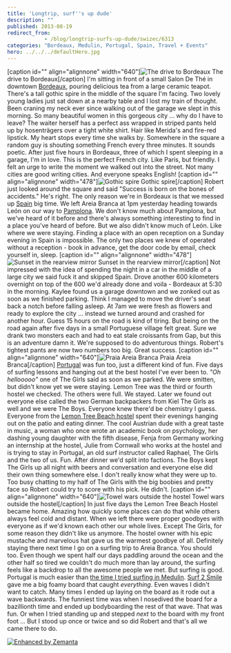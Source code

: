```yaml
---
title: 'Longtrip, surf''s up dude'
description: ""
published: 2013-08-19
redirect_from: 
            - /blog/longtrip-surfs-up-dude/swizec/6313
categories: "Bordeaux, Medulin, Portugal, Spain, Travel + Events"
hero: ../../../defaultHero.jpg
---
```


\[caption id="" align="alignnone" width="640"]![The drive to Bordeaux](https://www.filepicker.io/api/file/Np6k0spvRJiqvOIHYZfJ "The drive to Bordeaux") The drive to Bordeaux\[/caption] I'm sitting in front of a small Salon De Thé in downtown [Bordeaux](http://wikitravel.org/en/Bordeaux), pouring delicious tea from a large ceramic teapot. There's a tall gothic spire in the middle of the square I'm facing. Two lovely young ladies just sat down at a nearby table and I lost my train of thought. Been craning my neck ever since walking out of the garage we slept in this morning. So many beautiful women in this gorgeous city ... why do I have to leave? The waiter herself has a perfect ass wrapped in striped pants held up by hosenträgers over a tight white shirt. Hair like Merida's and fire-red lipstick. My heart stops every time she walks by. Somewhere in the square a random guy is shouting something French every three minutes. It sounds poetic. After just five hours in Bordeaux, three of which I spent sleeping in a garage, I'm in love. This is the perfect French city. Like Paris, but friendly. I felt an urge to write the moment we walked out into the street. Not many cities are good writing cities. And everyone speaks English! \[caption id="" align="alignnone" width="478"]![Gothic spire](https://www.filepicker.io/api/file/FAcF9DSbSOWBS9FQYFys "Gothic spire") Gothic spire\[/caption] Robert just looked around the square and said "Success is born on the bones of accidents." He's right. The only reason we're in Bordeaux is that we messed up [Spain](<http://maps.google.com/maps?ll=40.4333333333,-3.7&spn=10.0,10.0&q=40.4333333333,-3.7 (Spain)&t=h> "Spain") big time. We left Areia Branca at 1pm yesterday heading towards León on our way to [Pamplona](<http://maps.google.com/maps?ll=42.8183333333,-1.64416666667&spn=0.1,0.1&q=42.8183333333,-1.64416666667 (Pamplona)&t=h> "Pamplona"). We don't know much about Pamplona, but we've heard of it before and there's always something interesting to find in a place you've heard of before. But we also didn't know much of León. Like where we were staying. Finding a place with an open reception on a Sunday evening in Spain is impossible. The only two places we knew of operated without a reception - book in advance, get the door code by email, check yourself in, sleep. \[caption id="" align="alignnone" width="478"]![Sunset in the rearview mirror](https://www.filepicker.io/api/file/6D4BKizpT0CYCfALbBpx "Sunset in the rearview mirror") Sunset in the rearview mirror\[/caption] Not impressed with the idea of spending the night in a car in the middle of a large city we said fuck it and skipped Spain. Drove another 600 kilometers overnight on top of the 600 we'd already done and voila - Bordeaux at 5:30 in the morning. Kaylee found us a garage downtown and we zonked out as soon as we finished parking. Think I managed to move the driver's seat back a notch before falling asleep. At 7am we were fresh as flowers and ready to explore the city ... instead we turned around and crashed for another hour. Guess 15 hours on the road is kind of tiring. But being on the road again after five days in a small Portuguese village felt great. Sure we drank two monsters each and had to eat stale croissants from Gap, but this is an adventure damn it. We're supposed to do adventurous things. Robert's tightest pants are now two numbers too big. Great success. \[caption id="" align="alignnone" width="640"]![Praia Areia Branca](https://www.filepicker.io/api/file/2TDAaJHoQOC1z4Dz0vil "Praia Areia Branca") Praia Areia Branca\[/caption] [Portugal](<http://maps.google.com/maps?ll=38.7666666667,-9.15&spn=10.0,10.0&q=38.7666666667,-9.15 (Portugal)&t=h> "Portugal") was fun too, just a different kind of fun. Five days of surfing lessons and hanging out at the best hostel I've ever been to. _"Oh hellooooo"_ one of The Girls said as soon as we parked. We were smitten, but didn't know yet we were staying. Lemon Tree was the third or fourth hostel we checked. The others were full. We stayed. Later we found out everyone else called the two German backpackers from Kiel The Girls as well and we were The Boys. Everyone knew there'd be chemistry I guess. Everyone from the [Lemon Tree Beach hostel](https://www.facebook.com/LemonTreeBeachHostelAreiaBranca?fref=ts) spent their evenings hanging out on the patio and eating dinner. The cool Austrian dude with a great taste in music, a woman who once wrote an academic book on psychology, her dashing young daughter with the fifth disease, Fenja from Germany working an internship at the hostel, Julie from Cornwall who works at the hostel and is trying to stay in Portugal, an old surf instructor called Raphael, The Girls and the two of us. Fun. After dinner we'd split into factions. The Boys kept The Girls up all night with beers and conversation and everyone else did their own thing somewhere else. I don't really know what they were up to. Too busy chatting to my half of The Girls with the big boobies and pretty face so Robert could try to score with his pick. He didn't. \[caption id="" align="alignnone" width="640"]![Towel wars outside the hostel](https://www.filepicker.io/api/file/lRFckcewSs2cKPydfP8M "Towel wars outside the hostel") Towel wars outside the hostel\[/caption] In just five days the Lemon Tree Beach Hostel became home. Amazing how quickly some places can do that while others always feel cold and distant. When we left there were proper goodbyes with everyone as if we'd known each other our whole lives. Except The Girls, for some reason they didn't like us anymore. The hostel owner with his epic mustache and marvelous hat gave us the warmest goodbye of all. Definitely staying there next time I go on a surfing trip to Areia Branca. You should too. Even though we spent half our days paddling around the ocean and the other half so tired we couldn't do much more than lay around, the surfing feels like a backdrop to all the awesome people we met. But surfing is good. Portugal is much easier than [the time I tried surfing in Medulin](http://swizec.com/blog/a-geek-goes-surfing-in-the-adriatic/swizec/5937). [Surf 2 Smile](http://www.surf2smile.com/) gave me a big foamy board that caught _everything_. Even waves I didn't want to catch. Many times I ended up laying on the board as it rode out a wave backwards. The funniest time was when I nosedived the board for a bazillionth time and ended up bodyboarding the rest of that wave. That was fun. Or when I tried standing up and stepped _next_ to the board with my front foot … But I stood up once or twice and so did Robert and that's all we came there to do. 

[![Enhanced by Zemanta](http://img.zemanta.com/zemified_e.png?x-id=3f6b34d0-0464-47fe-8df7-b4dd97579692)](http://www.zemanta.com/?px "Enhanced by Zemanta")
